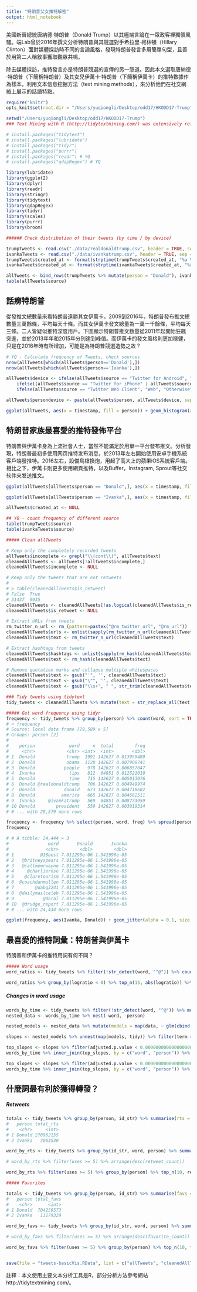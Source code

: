 ```yaml
---
title: "特朗普父女推特解密"
output: html_notebook
---
```


美國新晉總統唐納德·特朗普（Donald Trump）以其極端言論在一眾政客裡獨領風騷。端Lab曾於2016年撰文分析特朗普與其競選對手希拉里·柯林頓（Hillary Clinton）面對媒體採訪時不同的言論風格，發現特朗普發言多用簡單句型，且善於用第二人稱敘事獲取觀眾共鳴。

除去媒體採訪，推特發言亦是特朗普競選的宣傳的另一愨道。因此本文選取唐納德·特朗普（下簡稱特朗普）及其女兒伊萬卡·特朗普（下簡稱伊萬卡）的推特數據作為樣本，利用文本信息挖掘方法（text mining methods），來分析他們在社交網絡上展示的話語特點。

```r
require("knitr")
opts_knit$set(root.dir = "/Users/yuqiongli/Desktop/odd17/HKODD17-Trump")
```


```r
setwd("/Users/yuqiongli/Desktop/odd17/HKODD17-Trump")
### Text Mining with R (http://tidytextmining.com/) was extensively referred to in this project.

# install.packages("tidytext")
# install.packages("lubridate")
# install.packages("tidyr")
# install.packages("purrr")
# install.packages("readr") # YQ 
# install.packages("qdapRegex") # YQ 

library(lubridate)
library(ggplot2)
library(dplyr)
library(readr)
library(stringr)
library(tidytext)
library(qdapRegex)
library(tidyr)
library(scales)
library(purrr)
library(broom)

###### Check distribution of their tweets (by time / by device)

trumpTweets <- read.csv("./data/realdonaldtrump.csv", header = TRUE, sep = ",", stringsAsFactors = FALSE)
ivankaTweets <- read.csv("./data/ivankatrump.csv", header = TRUE, sep = ",", stringsAsFactors = FALSE)
trumpTweets$created_at <- format(strptime(trumpTweets$created_at, "%a %b %d %H:%M:%S %z %Y"), "%Y-%m-%d %H:%M:%S %z")
ivankaTweets$created_at <- format(strptime(ivankaTweets$created_at, "%a %b %d %H:%M:%S %z %Y"), "%Y-%m-%d %H:%M:%S %z")

allTweets <- bind_rows(trumpTweets %>% mutate(person = "Donald"), ivankaTweets %>% mutate(person = "Ivanka")) %>% mutate(timestamp = ymd_hms(created_at))
table(allTweets$source)
```

## 話癆特朗普
從發推文總數量來看特朗普遠勝其女伊萬卡。2009到2016年，特朗普發布推文總數量三萬餘條，平均每天十條。而其女伊萬卡發文總量為一萬一千餘條，平均每天三條。二人皆疑似推特深度用戶。下圖顯示特朗普推文数量從2011年起開始狂飆突進，並於2013年年和2015年分別達到峰值。而伊萬卡的發文風格則更加穩健，只是在2016年時有所增加，可能是為特朗普競選造勢之故？

```r
# YQ - Calculate frequency of Tweets, check sources 
nrow(allTweets[which(allTweets$person=='Donald'),])
nrow(allTweets[which(allTweets$person=='Ivanka'),])
```


```r
allTweets$device <- ifelse(allTweets$source == "Twitter for Android", "Android", 
	ifelse((allTweets$source == "Twitter for iPhone" | allTweets$source == "Twitter for iPad"), "iOS",
	ifelse(allTweets$source == "Twitter Web Client", "Web", "Otherwise")))

allTweets$persondevice <- paste(allTweets$person, allTweets$device, sep = "")

ggplot(allTweets, aes(x = timestamp, fill = person)) + geom_histogram(alpha = 0.5, position = "identity", bins = 100) + ggtitle("Distribution of Tweets by Time")
```

## 特朗普家族最喜愛的推特發佈平台
特朗普與伊萬卡身為上流社會人士，當然不能滿足於用單一平台發布推文。分析發現，特朗普最初多使用网页推特发布消息，於2013年左右開始使用安卓手機系統客戶端發推特。2016左右，設備鳥槍換炮，用起了高大上的蘋果iOS系統客戶端。相比之下，伊萬卡則更多使用網頁推特，以及Buffer，Instagram, Sprout等社交软件来发送推文。

```r
ggplot(allTweets[allTweets$person == "Donald",], aes(x = timestamp, fill = device)) + geom_histogram(alpha = 0.5, position = "identity", bins = 100) + ggtitle("Distribution of Donald Trump Tweets by Time and Device")
```

```r
ggplot(allTweets[allTweets$person == "Ivanka",], aes(x = timestamp, fill = device)) + geom_histogram(alpha = 0.5, position = "identity", bins = 100) + ggtitle("Distribution of Ivanka Trump Tweets by Time and Device")

allTweets$created_at <- NULL
```
```r
## YQ - count frequency of different source
table(trumpTweets$source)
table(ivankaTweets$source)
```


```r
##### Clean allTweets

# Keep only the completely recorded tweets
allTweets$incomplete <- grepl("\\(cont\\)", allTweets$text)
cleanedAllTweets <- allTweets[!allTweets$incomplete,]
cleanedAllTweets$incomplete <- NULL

# Keep only the tweets that are not retweets
#
# > table(cleanedAllTweets$is_retweet)
# False  True
# 31437  9935
cleanedAllTweets <- cleanedAllTweets[!as.logical(cleanedAllTweets$is_retweet),]
cleanedAllTweets$is_retweet <- NULL

# Extract URLs from tweets
rm_twitter_n_url <- rm_(pattern=pastex("@rm_twitter_url", "@rm_url"))
cleanedAllTweets$urls <- unlist(sapply(rm_twitter_n_url(cleanedAllTweets$text, extract=TRUE), function(x) return(paste(x, collapse = "\t"))))
cleanedAllTweets$text <- rm_twitter_n_url(cleanedAllTweets$text)

# Extract hashtags from tweets
cleanedAllTweets$hashtags <- unlist(sapply(rm_hash(cleanedAllTweets$text, extract=TRUE), function(x) return(paste(x, collapse = "\t"))))
cleanedAllTweets$text <- rm_hash(cleanedAllTweets$text)

# Remove quotation marks and collapse multiple whitespaces
cleanedAllTweets$text <- gsub("'", '', cleanedAllTweets$text)
cleanedAllTweets$text <- gsub("\"", '', cleanedAllTweets$text)
cleanedAllTweets$text <- gsub("\\s+", " ", str_trim(cleanedAllTweets$text))

### Tidy tweets using tidytext
tidy_tweets <- cleanedAllTweets %>% mutate(text = str_replace_all(text, "https://t.co/[A-Za-z\\d]+|http://[A-Za-z\\d]+|&amp;|&lt;|&gt;|RT|https", "")) %>% unnest_tokens(word, text, token = "regex", pattern = "([^A-Za-z_\\d#@']|'(?![A-Za-z_\\d#@]))") %>% filter(!word %in% stop_words$word, str_detect(word, "[a-z]"))

##### Get word frequency using tidyr
frequency <- tidy_tweets %>% group_by(person) %>% count(word, sort = TRUE) %>% left_join(tidy_tweets %>% group_by(person) %>% summarise(total = n())) %>% mutate(freq = n/total)
# > frequency
# Source: local data frame [29,589 x 5]
# Groups: person [2]
#
#    person             word     n  total        freq
#     <chr>            <chr> <int>  <int>       <dbl>
# 1  Donald            trump  1991 142627 0.013959489
# 2  Donald            obama  1128 142627 0.007908741
# 3  Donald           people   978 142627 0.006857047
# 4  Ivanka             tips   812  64851 0.012521010
# 5  Donald             time   715 142627 0.005013076
# 6  Donald @realdonaldtrump   706 142627 0.004949974
# 7  Donald           donald   673 142627 0.004718602
# 8  Donald          america   665 142627 0.004662511
# 9  Ivanka     @ivankatrump   569  64851 0.008773959
# 10 Donald        president   559 142627 0.003919314
# # ... with 29,579 more rows

frequency <- frequency %>% select(person, word, freq) %>% spread(person, freq) %>% arrange(Donald, Ivanka)
frequency

# # A tibble: 24,444 × 3
#               word       Donald       Ivanka
#              <chr>        <dbl>        <dbl>
# 1          @10best 7.011295e-06 1.541996e-05
# 2   @britneyspears 7.011295e-06 1.541996e-05
# 3   @callmemrwayne 7.011295e-06 1.541996e-05
# 4     @charlierose 7.011295e-06 1.541996e-05
# 5    @claretourism 7.011295e-06 1.541996e-05
# 6  @coachdanmullen 7.011295e-06 1.541996e-05
# 7        @dabg3241 7.011295e-06 1.541996e-05
# 8  @dailymailceleb 7.011295e-06 1.541996e-05
# 9           @doral 7.011295e-06 1.541996e-05
# 10  @drudge_report 7.011295e-06 1.541996e-05
# # ... with 24,434 more rows

ggplot(frequency, aes(Ivanka, Donald)) + geom_jitter(alpha = 0.1, size = 2.5, width = 0.25, height = 0.25, color = "lightblue") + geom_text(aes(label = word), check_overlap = TRUE, vjust = 1.5) + scale_x_log10(labels = percent_format()) + scale_y_log10(labels = percent_format()) + geom_abline(color = "red") + ggtitle("Word Frequency Difference Between Ivanka and Donald Trump")
```
 
## 最喜愛的推特詞彙：特朗普與伊萬卡
特朗普和伊萬卡的推特用詞有何不同？

```r
##### Word usage
word_ratios <- tidy_tweets %>% filter(!str_detect(word, "^@")) %>% count(word, person) %>% filter(sum(n) >= 10) %>% spread(person, n, fill = 0) %>% ungroup() %>% mutate_each(funs((. + 1) / sum(. + 1)), -word) %>% mutate(logratio = log(Donald / Ivanka)) %>% arrange(desc(logratio))

word_ratios %>% group_by(logratio < 0) %>% top_n(15, abs(logratio)) %>% ungroup() %>% mutate(word = reorder(word, logratio)) %>% ggplot(aes(word, logratio, fill = logratio < 0)) + geom_col() + coord_flip() + ylab("log odds ratio (Donald/Ivanka)") + scale_fill_discrete(name = "", labels = c("Donald", "Ivanka")) + ggtitle("Top 15 Most Distinctive Words for Donald v.s. Ivanka Trump")
```


##### Changes in word usage
```r
words_by_time <- tidy_tweets %>% filter(!str_detect(word, "^@")) %>% mutate(time_floor = floor_date(timestamp, unit = "1 month")) %>% count(time_floor, person, word) %>% ungroup() %>% group_by(person, time_floor) %>% mutate(time_total = sum(n)) %>% group_by(word) %>% mutate(word_total = sum(n)) %>% ungroup() %>% rename(count = n) %>% filter(word_total > 30)
nested_data <- words_by_time %>% nest(-word, -person)

nested_models <- nested_data %>% mutate(models = map(data, ~ glm(cbind(count, time_total) ~ time_floor, ., family = "binomial")))

slopes <- nested_models %>% unnest(map(models, tidy)) %>% filter(term == "time_floor") %>% mutate(adjusted.p.value = p.adjust(p.value))

top_slopes <- slopes %>% filter(adjusted.p.value < 0.00000000000000000001)
words_by_time %>% inner_join(top_slopes, by = c("word", "person")) %>% filter(person == "Donald") %>% ggplot(aes(time_floor, count/time_total, color = word)) + geom_line(size = 1) + labs(x = NULL, y = "Word frequency") + ggtitle("Top 8 Trending Words in Donald Trump's Tweets")

top_slopes <- slopes %>% filter(adjusted.p.value < 0.00000000000000000001)
words_by_time %>% inner_join(top_slopes, by = c("word", "person")) %>% filter(person == "Ivanka") %>% ggplot(aes(time_floor, count/time_total, color = word)) + geom_line(size = 1) + labs(x = NULL, y = "Word frequency") + ggtitle("Top 3 Trending Words in Ivanka Trump's Tweets")
```


## 什麼詞最有利於獲得轉發？

##### Retweets
```r
totals <- tidy_tweets %>% group_by(person, id_str) %>% summarise(rts = sum(retweet_count)) %>% group_by(person) %>% summarise(total_rts = sum(rts))
#   person total_rts
#    <chr>     <int>
# 1 Donald 270962155
# 2 Ivanka   3063530

word_by_rts <- tidy_tweets %>% group_by(id_str, word, person) %>% summarise(rts = first(retweet_count)) %>% group_by(person, word) %>% summarise(retweet_count = median(rts), uses = n()) %>% left_join(totals) %>% filter(retweet_count != 0) %>% ungroup()

# word_by_rts %>% filter(uses >= 5) %>% arrange(desc(retweet_count))

word_by_rts %>% filter(uses >= 5) %>% group_by(person) %>% top_n(10, retweet_count) %>% arrange(retweet_count) %>% mutate(word = factor(word, unique(word))) %>% ungroup() %>% ggplot(aes(word, retweet_count, fill = person)) + geom_col(show.legend = FALSE) + facet_wrap(~ person, scales = "free", ncol = 2) + coord_flip() + labs(x = NULL, y = "Median # of retweets for tweets containing each word") + ggtitle("Top 10 Words Leading to a Larger Amount of Retweets for Donald and Ivanka Trump")

```


```r
##### Favorites

totals <- tidy_tweets %>% group_by(person, id_str) %>% summarise(favs = sum(favorite_count)) %>% group_by(person) %>% summarise(total_favs = sum(favs))
#   person total_favs
#    <chr>      <int>
# 1 Donald  704259573
# 2 Ivanka   11179329

word_by_favs <- tidy_tweets %>% group_by(id_str, word, person) %>% summarise(favs = first(favorite_count)) %>% group_by(person, word) %>% summarise(favorite_count = median(favs), uses = n()) %>% left_join(totals) %>% filter(favorite_count != 0) %>% ungroup()

# word_by_favs %>% filter(uses >= 5) %>% arrange(desc(favorite_count))

word_by_favs %>% filter(uses >= 5) %>% group_by(person) %>% top_n(10, favorite_count) %>% arrange(favorite_count) %>% mutate(word = factor(word, unique(word))) %>% ungroup() %>% ggplot(aes(word, favorite_count, fill = person)) + geom_col(show.legend = FALSE) + facet_wrap(~ person, scales = "free", ncol = 2) + coord_flip() + labs(x = NULL, y = "Median # of favorites for tweets containing each word") + ggtitle("Top 10 Words Leading to a  Amount of Favorites for Donald and Ivanka Trump")


save(file = "tweets-basicVis.RData", list = c("allTweets", "cleanedAllTweets", "ivankaTweets", "trumpTweets", "tidy_tweets", "frequency", "slopes", "word_by_favs", "word_by_rts", "word_ratios", "words_by_time"))

```

註釋：本文使用主要文本分析工具是R，部分分析方法參考網站http://tidytextmining.com/。
